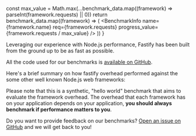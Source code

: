 
  const max_value = Math.max(...benchmark_data.map((framework) => parseInt(framework.requests) || 0))
  return benchmark_data.map((framework) => (
    <BenchmarkInfo name={framework.name} req={framework.requests} progress_value={framework.requests / max_value} />
  ))
}

Leveraging our experience with Node.js performance, Fastify has been built from the ground up to be as fast as possible.

All the code used for our benchmarks is [available on GitHub](https://github.com/fastify/benchmarks/).

Here's a brief summary on how fastify overhead performed against the some other well known Node.js web frameworks:

<BenchmarkSection />

Please note that this is a synthetic, "hello world" benchmark that aims to evaluate the framework overhead. The overhead that each framework has on your application depends on your application, **you should always benchmark if performance matters to you**.

Do you want to provide feedback on our benchmarks? [Open an issue on GitHub](https://github.com/fastify/benchmarks/issues) and we will get back to you!
